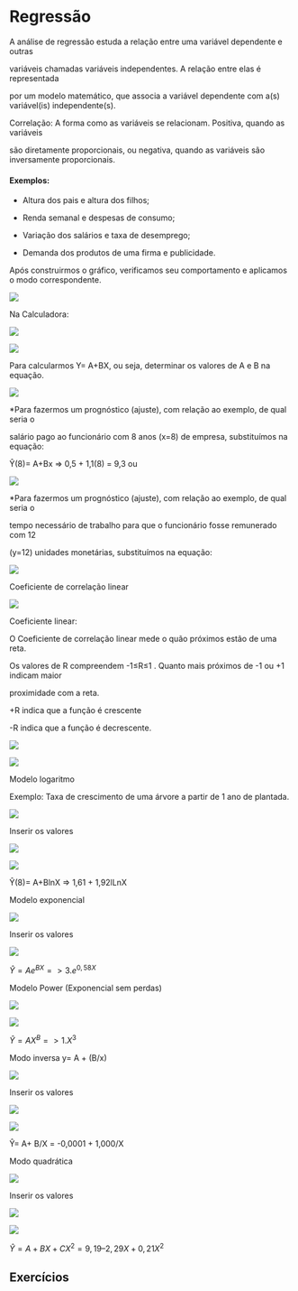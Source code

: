 # Regressão

A análise de regressão estuda a relação entre uma variável dependente e outras

variáveis chamadas variáveis independentes. A relação entre elas é representada

por um modelo matemático, que associa a variável dependente com a(s) variável(is) independente(s).

Correlação: A forma como as variáveis se relacionam. Positiva, quando as variáveis

são diretamente proporcionais, ou negativa, quando as variáveis são inversamente proporcionais.

#### Exemplos:

* Altura dos pais e altura dos filhos; 

* Renda semanal e despesas de consumo;

*	Variação dos salários e taxa de desemprego; 

*	Demanda dos produtos de uma firma e publicidade.

Após construirmos o gráfico, verificamos seu comportamento  e aplicamos o modo correspondente.

![](C:\Users\EHS\Desktop\ebook estatistica\imagens\imagem48.png)

Na Calculadora:

![](C:\Users\EHS\Desktop\ebook estatistica\imagens\imagem49.png)

![](C:\Users\EHS\Desktop\ebook estatistica\imagens\imagem50.png)

Para calcularmos Y= A+BX, ou seja, determinar os valores de A e B na equação.

![](C:\Users\EHS\Desktop\ebook estatistica\imagens\imagem51.png)

*Para fazermos um prognóstico (ajuste), com relação ao exemplo, de qual seria
o

salário pago ao funcionário com 8 anos (x=8) de empresa, substituímos na equação:

Ŷ(8)= A+Bx  => 0,5 + 1,1(8) = 9,3 ou

![](C:\Users\EHS\Desktop\ebook estatistica\imagens\imagem52.png)

*Para fazermos um prognóstico (ajuste), com relação ao exemplo, de qual seria o

tempo necessário de trabalho para que o funcionário fosse remunerado com 12 

(y=12) unidades monetárias, substituímos na equação:

![](C:\Users\EHS\Desktop\ebook estatistica\imagens\imagem54.png)

Coeficiente de correlação linear

![](C:\Users\EHS\Desktop\ebook estatistica\imagens\imagem53.png)

Coeficiente linear:

O Coeficiente de correlação linear mede o quão próximos estão de uma reta.

Os valores de R compreendem -1≤R≤1 . Quanto mais próximos de -1 ou +1 indicam maior

proximidade com a reta.

+R indica que a função é crescente

-R indica que a função é decrescente.

![](C:\Users\EHS\Desktop\ebook estatistica\imagens\imagem55.png)

![](C:\Users\EHS\Desktop\ebook estatistica\imagens\imagem56.png)

Modelo logaritmo

Exemplo:  Taxa de crescimento de uma árvore a partir de 1 ano de plantada.

![](C:\Users\EHS\Desktop\ebook estatistica\imagens\imagem57.png)

Inserir os valores

![](C:\Users\EHS\Desktop\ebook estatistica\imagens\imagem58.png)

![](C:\Users\EHS\Desktop\ebook estatistica\imagens\imagem59.png)

Ŷ(8)= A+BlnX  => 1,61 + 1,92lLnX

Modelo exponencial

![](C:\Users\EHS\Desktop\ebook estatistica\imagens\imagem60.png)

Inserir os valores

![](C:\Users\EHS\Desktop\ebook estatistica\imagens\imagem61.png)

$Ŷ= Ae^{BX} => 3.e^{0,58X}$

Modelo Power (Exponencial sem perdas)

![](C:\Users\EHS\Desktop\ebook estatistica\imagens\imagem62.png)

![](C:\Users\EHS\Desktop\ebook estatistica\imagens\imagem63.png)

$Ŷ= AX^{B}  => 1.X^{3}$

Modo inversa  y= A + (B/x)

![](C:\Users\EHS\Desktop\ebook estatistica\imagens\imagem64.png)

Inserir os valores     

![](C:\Users\EHS\Desktop\ebook estatistica\imagens\imagem65.png)

![](C:\Users\EHS\Desktop\ebook estatistica\imagens\imagem66.png)

Ŷ= A+ B/X  = -0,0001 + 1,000/X

Modo quadrática

![](C:\Users\EHS\Desktop\ebook estatistica\imagens\imagem67.png)

Inserir os valores

![](C:\Users\EHS\Desktop\ebook estatistica\imagens\imagem68.png)

![](C:\Users\EHS\Desktop\ebook estatistica\imagens\imagem69.png)

$Ŷ= A+ BX + CX^{2}  = 9,19 – 2,29X + 0,21X^{2}$

## Exercícios